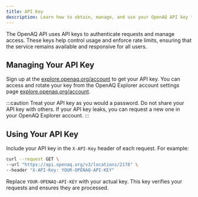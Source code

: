 ```yaml
---
title: API Key
description: Learn how to obtain, manage, and use your OpenAQ API key to access air quality data. Secure your API key, include it in requests, and ensure safe transmission with HTTPS. Unauthorized requests without a valid API key will be denied.
---
```



The OpenAQ API uses API keys to authenticate requests and manage access. These
keys help control usage and enforce rate limits, ensuring that the service
remains available and responsive for all users.

## Managing Your API Key

Sign up at the <a href="https://explore.openaq.org/account" target="_blank" rel="noopener noreferrer" style="display: inline-flex;">explore.openaq.org/account<Icon name="external"/></a> to get your API
key. You can access and rotate your key from the OpenAQ Explorer account
settings page <a href="https://explore.openaq.org/account" target="_blank" rel="noopener noreferrer" style="display: inline-flex;">explore.openaq.org/account<Icon name="external"/></a>.

:::caution
Treat your API key as you would a password. Do not share your API key with
others. If your API key leaks, you can request a new one in your OpenAQ Explorer
account.
:::

## Using Your API Key

Include your API key in the `X-API-Key` header of each request. For example:

```sh
curl --request GET \
--url "https://api.openaq.org/v3/locations/2178" \
--header "X-API-Key: YOUR-OPENAQ-API-KEY" 
```

Replace `YOUR-OPENAQ-API-KEY` with your actual key. This key verifies your
requests and ensures they are processed.
